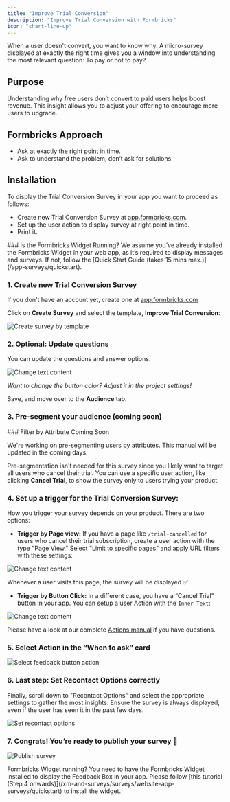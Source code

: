 ```yaml
---
title: "Improve Trial Conversion"
description: "Improve Trial Conversion with Formbricks"
icon: "chart-line-up"
---
```


When a user doesn't convert, you want to know why. A micro-survey displayed at exactly the right time gives you a window into understanding the most relevant question: To pay or not to pay?

## Purpose

Understanding why free users don’t convert to paid users helps boost revenue. This insight allows you to adjust your offering to encourage more users to upgrade.

## Formbricks Approach

- Ask at exactly the right point in time.
- Ask to understand the problem, don’t ask for solutions.

## Installation

To display the Trial Conversion Survey in your app you want to proceed as follows:

- Create new Trial Conversion Survey at [app.formbricks.com](https://app.formbricks.com/).
- Set up the user action to display survey at right point in time.
- Print it.

<Note>
  ### Is the Formbricks Widget Running?
  We assume you’ve already installed the Formbricks Widget in your web app, as it’s required to display messages and surveys. If not, follow the [Quick Start Guide (takes 15 mins max.)](/app-surveys/quickstart).
</Note>

### 1. Create new Trial Conversion Survey

If you don't have an account yet, create one at [app.formbricks.com](https://app.formbricks.com/auth/signup)

Click on **Create Survey** and select the template, **Improve Trial Conversion**:

![Create survey by template](/images/xm-and-surveys/xm/best-practices/improve-trial-cr/create-survey.webp)

### 2. Optional: Update questions

You can update the questions and answer options.

![Change text content](/images/xm-and-surveys/xm/best-practices/improve-trial-cr/change-text.webp)

_Want to change the button color? Adjust it in the project settings!_

Save, and move over to the **Audience** tab.

### 3. Pre-segment your audience (coming soon)

<Note>
### Filter by Attribute Coming Soon

We're working on pre-segmenting users by attributes. This manual will be updated in the coming days.
</Note>

Pre-segmentation isn't needed for this survey since you likely want to target all users who cancel their trial. You can use a specific user action, like clicking **Cancel Trial**, to show the survey only to users trying your product.

### 4. Set up a trigger for the Trial Conversion Survey:

How you trigger your survey depends on your product. There are two options:

- **Trigger by Page view:** If you have a page like `/trial-cancelled` for users who cancel their trial subscription, create a user action with the type "Page View." Select "Limit to specific pages" and apply URL filters with these settings:

![Change text content](/images/xm-and-surveys/xm/best-practices/improve-trial-cr/action-pageurl.webp)

Whenever a user visits this page, the survey will be displayed ✅

- **Trigger by Button Click:** In a different case, you have a “Cancel Trial" button in your app. You can setup a user Action with the `Inner Text`:

![Change text content](/images/xm-and-surveys/xm/best-practices/improve-trial-cr/action-innertext.webp)

Please have a look at our complete [Actions manual](/product/website-app-surveys/actions) if you have questions.

### 5. Select Action in the “When to ask” card

![Select feedback button action](/images/xm-and-surveys/xm/best-practices/improve-trial-cr/select-action.webp)

### 6. Last step: Set Recontact Options correctly

Finally, scroll down to "Recontact Options" and select the appropriate settings to gather the most insights. Ensure the survey is always displayed, even if the user has seen it in the past few days.

![Set recontact options](/images/xm-and-surveys/xm/best-practices/improve-trial-cr/recontact-options.webp)

### 7. Congrats! You’re ready to publish your survey 🥳

![Publish survey](/images/xm-and-surveys/xm/best-practices/improve-trial-cr/publish.webp)

<Note>
  Formbricks Widget running? You need to have the Formbricks Widget installed to display the Feedback Box in your app. Please follow [this tutorial (Step 4 onwards)](/xm-and-surveys/surveys/website-app-surveys/quickstart) to install the widget.
</Note>